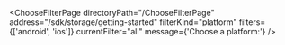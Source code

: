 

<ChooseFilterPage
  directoryPath="/ChooseFilterPage"
  address="/sdk/storage/getting-started"
  filterKind="platform"
  filters={['android', 'ios']}
  currentFilter="all"
  message={'Choose a platform:'}
/>
